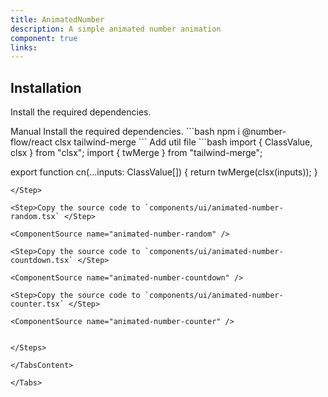 ```yaml
---
title: AnimatedNumber
description: A simple animated number animation
component: true
links:
---
```


<ComponentPreview
  name="animated-number-random-demo"
  className="[&_.preview>[data-orientation=vertical]]:sm:max-w-[70%]"
  description="All variations"
/>
<ComponentPreview
  name="animated-number-countdown-demo"
  className="[&_.preview>[data-orientation=vertical]]:sm:max-w-[70%]"
  description="All variations"
/>
<ComponentPreview
  name="animated-number-counter-demo"
  className="[&_.preview>[data-orientation=vertical]]:sm:max-w-[70%]"
  description="All variations"
/>

## Installation

Install the required dependencies.

<Tabs defaultValue="manual">

<TabsList>
  <TabsTrigger value="manual">Manual</TabsTrigger>
</TabsList>

<TabsContent value="manual">

<Steps>

<Step>
Install the required dependencies.
```bash
  npm i @number-flow/react clsx tailwind-merge
```
</Step>
<Step>
Add util file
```bash
import { ClassValue, clsx } from "clsx";
import { twMerge } from "tailwind-merge";
 
export function cn(...inputs: ClassValue[]) {
  return twMerge(clsx(inputs));
}
```
</Step>

<Step>Copy the source code to `components/ui/animated-number-random.tsx` </Step>

<ComponentSource name="animated-number-random" />

<Step>Copy the source code to `components/ui/animated-number-countdown.tsx` </Step>

<ComponentSource name="animated-number-countdown" />

<Step>Copy the source code to `components/ui/animated-number-counter.tsx` </Step>

<ComponentSource name="animated-number-counter" />


</Steps>

</TabsContent>

</Tabs>
